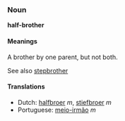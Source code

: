 === Noun ===
'''half-brother'''

==== Meanings ====
A brother by one parent, but not both.

See also [[stepbrother]]

==== Translations ====
*Dutch: [[halfbroer]] ''m'', [[stiefbroer]] ''m''
*Portuguese: [[meio-irmão]] ''m''